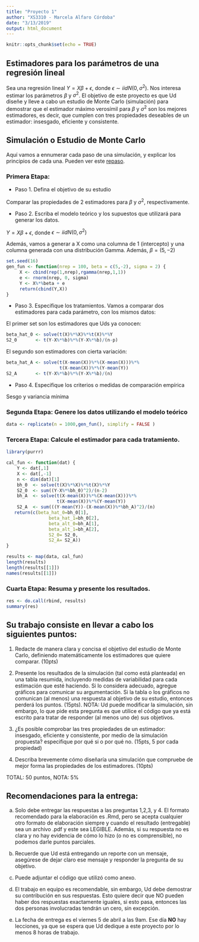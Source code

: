 ```yaml
---
title: "Proyecto 1"
author: "XS3310 - Marcela Alfaro Córdoba"
date: "3/13/2019"
output: html_document
---
```


```r
knitr::opts_chunk$set(echo = TRUE)
```

## Estimadores para los parámetros de una regresión lineal

Sea una regresión lineal $Y=X\beta+\epsilon$, donde $\epsilon \sim iid N(0, \sigma^2)$. Nos interesa estimar los parámetros $\beta$ y $\sigma^2$. El objetivo de este proyecto es que Ud diseñe y lleve a cabo un estudio de Monte Carlo (simulación) para demostrar que el estimador máximo verosímil para $\beta$ y $\sigma^2$ son los mejores estimadores, es decir, que cumplen con tres propiedades deseables de un estimador: insesgado, eficiente y consistente.

## Simulación o Estudio de Monte Carlo

Aquí vamos a ennumerar cada paso de una simulación, y explicar los principios de cada una. Pueden ver este [repaso](https://www.researchgate.net/publication/329488175_Simulation_in_R_Concepts_and_Applications).


### Primera Etapa:

* Paso 1. Defina el objetivo de su estudio

Comparar las propiedades de 2 estimadores para $\beta$ y $\sigma^2$, respectivamente.

* Paso 2. Escriba el modelo teórico y los supuestos que utilizará para generar los datos.

$Y=X\beta+\epsilon$, donde $\epsilon \sim iid N(0, \sigma^2)$

Además, vamos a generar a X como una columna de 1 (intercepto) y una columna generada con una distribución Gamma. Además, $\beta = (5,-2)$

```r
set.seed(16)
gen_fun <- function(nrep = 100, beta = c(5,-2), sigma = 2) {
     X <- cbind(rep(1,nrep),rgamma(nrep,1,1))
     e <- rnorm(nrep, 0, sigma)
     Y <- X%*%beta + e
     return(cbind(Y,X))
}
```

* Paso 3. Especifique los tratamientos.
Vamos a comparar dos estimadores para cada parámetro, con los mismos datos:

El primer set son los estimadores que Uds ya conocen:

```r
beta_hat_0 <- solve(t(X)%*%X)%*%t(X)%*%Y
S2_0       <- t(Y-X%*%b)%*%(Y-X%*%b)/(n-p)
```

El segundo son estimadores con cierta variación:

```r
beta_hat_A <- solve(t(X-mean(X))%*%(X-mean(X)))%*%
                    t(X-mean(X))%*%(Y-mean(Y))
S2_A       <- t(Y-X%*%b)%*%(Y-X%*%b)/(n)
```

* Paso 4. Especifique los criterios o medidas de comparación empírica

Sesgo y variancia mínima

### Segunda Etapa: Genere los datos utilizando el modelo teórico

```r
data <- replicate(n = 1000,gen_fun(), simplify = FALSE )
```

### Tercera Etapa: Calcule el estimador para cada tratamiento.

```r
library(purrr) 

cal_fun <- function(dat) {
    Y <- dat[,1]
    X <- dat[,-1]
    n <- dim(dat)[1]
    bh_0  <- solve(t(X)%*%X)%*%t(X)%*%Y
    S2_0  <- sum((Y-X%*%bh_0)^2)/(n-2)
    bh_A  <- solve(t(X-mean(X))%*%(X-mean(X)))%*%
                   t(X-mean(X))%*%(Y-mean(Y))
    S2_A  <- sum(((Y-mean(Y))-(X-mean(X))%*%bh_A)^2)/(n)
   return(c(beta_hat_0=bh_0[1],
                beta_hat_1=bh_0[2],
                beta_alt_0=bh_A[1],
                beta_alt_1=bh_A[2],
                S2_0= S2_0, 
                S2_A= S2_A))
}

results <- map(data, cal_fun)
length(results)
length(results[[1]])
names(results[[1]])
```

### Cuarta Etapa: Resuma y presente los resultados.

```r
res <- do.call(rbind, results)
summary(res)
```

## Su trabajo consiste en llevar a cabo los siguientes puntos:

1. Redacte de manera clara y concisa el objetivo del estudio de Monte Carlo, definiendo matemáticamente los estimadores que quiere comparar. (10pts)

2. Presente los resultados de la simulación (tal como está planteada) en una tabla resumida, incluyendo medidas de variabilidad para cada estimación que esté haciendo. Si lo considera adecuado, agregue gráficos para comunicar su argumentación. Si la tabla o los gráficos no comunican (al menos) una respuesta al objetivo de su estudio, entonces perderá los puntos. (15pts). NOTA: Ud puede modificar la simulación, sin embargo, lo que pide esta pregunta es que utilice el código que ya está escrito para tratar de responder (al menos uno de) sus objetivos. 

3. ¿Es posible comprobar las tres propiedades de un estimador: insesgado, eficiente y consistente, por medio de la simulación propuesta? especifique por qué si o por qué no. (15pts, 5 por cada propiedad)

4. Describa brevemente cómo diseñaría una simulación que compruebe de mejor forma las propiedades de los estimadores. (10pts)

TOTAL: 50 puntos, NOTA: 5$\%$

## Recomendaciones para la entrega:

a. Solo debe entregar las respuestas a las preguntas 1,2,3, y 4. El formato recomendado para la elaboración es .Rmd, pero se acepta cualquier otro formato de elaboración siempre y cuando el resultado (entregable) sea un archivo .pdf y este sea LEGIBLE. Además, si su respuesta no es clara y no hay evidencia de cómo lo hizo (o no es comprensible), no podemos darle puntos parciales. 

b. Recuerde que Ud está entregando un reporte con un mensaje, asegúrese de dejar claro ese mensaje y responder la pregunta de su objetivo.

c. Puede adjuntar el código que utilizó como anexo. 

d. El trabajo en equipo es recomendable, sin embargo, Ud debe demostrar su contribución en sus respuestas. Esto quiere decir que NO pueden haber dos respuestas exactamente iguales, si esto pasa, entonces las dos personas involucradas tendrán un cero, sin excepción.

e. La fecha de entrega es el viernes 5 de abril a las 9am. Ese día **NO** hay lecciones, ya que se espera que Ud dedique a este proyecto por lo menos 8 horas de trabajo. 

